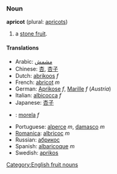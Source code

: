 ===Noun===
'''apricot''' (plural: [[apricots]])

# a [[stone fruit]].

====Translations====
*Arabic: [[مشمش]]
*Chinese: [[杏]], [[杏子]]
*Dutch: [[abrikoos]] ''f''
*French: [[abricot]] ''m''
*German: [[Aprikose]] ''f'', [[Marille]] ''f'' (''Austria'')
*Italian: [[albicocca]] ''f''
*Japanese: [[杏子]]
*{{pl}}: [[morela]] ''f''
*Portuguese: [[alperce]] ''m'', [[damasco]] ''m''
*[[Romanica]]: [[albricoc]] ''m''
*Russian: [[абрикос]]
*Spanish: [[albaricoque]] ''m''
*Swedish: [[aprikos]]

[[Category:English fruit nouns]]